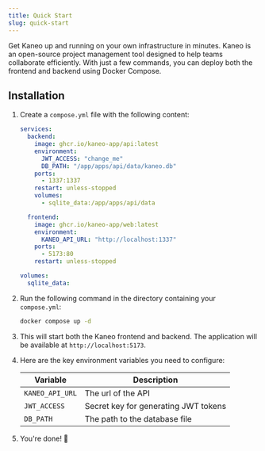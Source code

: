 ```yaml
---
title: Quick Start
slug: quick-start
---
```



Get Kaneo up and running on your own infrastructure in minutes. Kaneo is an open-source project management tool designed to help teams collaborate efficiently. With just a few commands, you can deploy both the frontend and backend using Docker Compose.


## Installation

<Steps>

1. Create a `compose.yml` file with the following content:
    ```yaml title="compose.yml"
    services:
      backend:
        image: ghcr.io/kaneo-app/api:latest
        environment:
          JWT_ACCESS: "change_me"
          DB_PATH: "/app/apps/api/data/kaneo.db"
        ports:
          - 1337:1337
        restart: unless-stopped
        volumes:
          - sqlite_data:/app/apps/api/data

      frontend:
        image: ghcr.io/kaneo-app/web:latest
        environment:
          KANEO_API_URL: "http://localhost:1337"
        ports:
          - 5173:80
        restart: unless-stopped
    
    volumes:
      sqlite_data:
    ```

2. Run the following command in the directory containing your `compose.yml`:
    ```bash
    docker compose up -d
    ```

3. This will start both the Kaneo frontend and backend. The application will be available at `http://localhost:5173`.

3. Here are the key environment variables you need to configure:

    | Variable | Description |
    |----------|-------------|
    | `KANEO_API_URL` | The url of the API |
    | `JWT_ACCESS` | Secret key for generating JWT tokens |
    | `DB_PATH` | The path to the database file |

4. You're done! 🎉

</Steps>